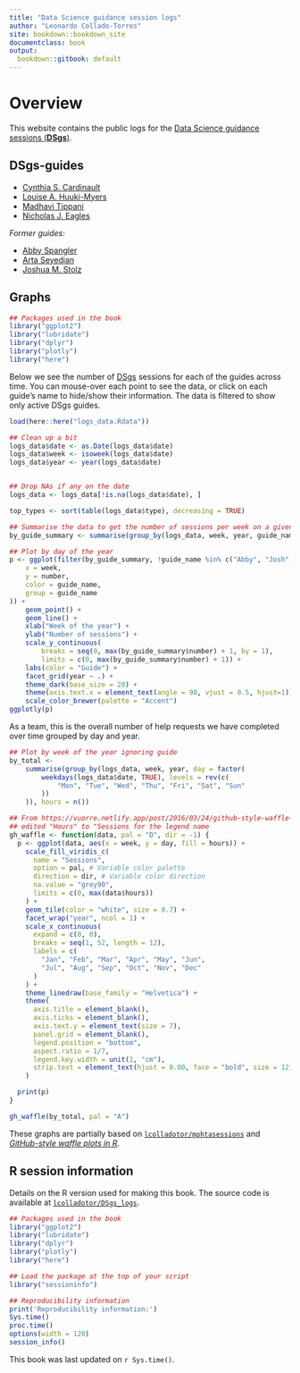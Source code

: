 ```yaml
---
title: "Data Science guidance session logs"
author: "Leonardo Collado-Torres"
site: bookdown::bookdown_site
documentclass: book
output:
  bookdown::gitbook: default
---
```


# Overview {-}

This website contains the public logs for the [Data Science guidance sessions (**DSgs**)](https://lcolladotor.github.io/bioc_team_ds/data-science-guidance-sessions.html).

## DSgs-guides {-}

* [Cynthia S. Cardinault](https://github.com/cyntsc)
* [Louise A. Huuki-Myers](https://github.com/lahuuki)
* [Madhavi Tippani](https://github.com/madhavitippani)
* [Nicholas J. Eagles](https://github.com/Nick-Eagles)

_Former guides:_

* [Abby Spangler](https://github.com/abspangler13)
* [Arta Seyedian](https://github.com/aseyedia)
* [Joshua M. Stolz](https://github.com/joshstolz)

## Graphs {-}

```r
## Packages used in the book
library("ggplot2")
library("lubridate")
library("dplyr")
library("plotly")
library("here")
```


Below we see the number of [DSgs](https://lcolladotor.github.io/bioc_team_ds/data-science-guidance-sessions.html) sessions for each of the guides across time. You can mouse-over each point to see the data, or click on each guide's name to hide/show their information. The data is filtered to show only active DSgs guides.

```r
load(here::here("logs_data.Rdata"))

## Clean up a bit
logs_data$date <- as.Date(logs_data$date)
logs_data$week <- isoweek(logs_data$date)
logs_data$year <- year(logs_data$date)


## Drop NAs if any on the date
logs_data <- logs_data[!is.na(logs_data$date), ]

top_types <- sort(table(logs_data$type), decreasing = TRUE)

## Summarise the data to get the number of sessions per week on a given year
by_guide_summary <- summarise(group_by(logs_data, week, year, guide_name), "number"=n())

## Plot by day of the year
p <- ggplot(filter(by_guide_summary, !guide_name %in% c("Abby", "Josh", "Arta")) , aes(
    x = week,
    y = number,
    color = guide_name,
    group = guide_name
)) +
    geom_point() +
    geom_line() +
    xlab("Week of the year") +
    ylab("Number of sessions") +
    scale_y_continuous(
        breaks = seq(0, max(by_guide_summary$number) + 1, by = 1),
        limits = c(0, max(by_guide_summary$number) + 1)) +
    labs(color = "Guide") +
    facet_grid(year ~ .) +
    theme_dark(base_size = 20) +
    theme(axis.text.x = element_text(angle = 90, vjust = 0.5, hjust=1)) +
    scale_color_brewer(palette = "Accent")
ggplotly(p)
```

As a team, this is the overall number of help requests we have completed over time grouped by day and year.

```r
## Plot by week of the year ignoring guide
by_total <-
    summarise(group_by(logs_data, week, year, day = factor(
        weekdays(logs_data$date, TRUE), levels = rev(c(
            "Mon", "Tue", "Wed", "Thu", "Fri", "Sat", "Sun"
        ))
    )), hours = n())

## From https://vuorre.netlify.app/post/2016/03/24/github-style-waffle-plots-in-r/
## edited "Hours" to "Sessions for the legend name
gh_waffle <- function(data, pal = "D", dir = -1) {
  p <- ggplot(data, aes(x = week, y = day, fill = hours)) +
    scale_fill_viridis_c(
      name = "Sessions",
      option = pal, # Variable color palette
      direction = dir, # Variable color direction
      na.value = "grey90",
      limits = c(0, max(data$hours))
    ) +
    geom_tile(color = "white", size = 0.7) +
    facet_wrap("year", ncol = 1) +
    scale_x_continuous(
      expand = c(0, 0),
      breaks = seq(1, 52, length = 12),
      labels = c(
        "Jan", "Feb", "Mar", "Apr", "May", "Jun",
        "Jul", "Aug", "Sep", "Oct", "Nov", "Dec"
      )
    ) +
    theme_linedraw(base_family = "Helvetica") +
    theme(
      axis.title = element_blank(),
      axis.ticks = element_blank(), 
      axis.text.y = element_text(size = 7),
      panel.grid = element_blank(),
      legend.position = "bottom",
      aspect.ratio = 1/7,
      legend.key.width = unit(1, "cm"),
      strip.text = element_text(hjust = 0.00, face = "bold", size = 12)
    )

  print(p)
}

gh_waffle(by_total, pal = "A")

```

These graphs are partially based on [`lcolladotor/mphtasessions`](https://github.com/lcolladotor/mphtasessions/blob/gh-pages/index.Rmd) and [_GitHub-style waffle plots in R_](https://vuorre.netlify.app/post/2016/03/24/github-style-waffle-plots-in-r/).


## R session information {-}

Details on the R version used for making this book. The source code is available at [`lcolladotor/DSgs_logs`](https://github.com/lcolladotor/DSgs_logs).

```r
## Packages used in the book
library("ggplot2")
library("lubridate")
library("dplyr")
library("plotly")
library("here")

## Load the package at the top of your script
library("sessioninfo")

## Reproducibility information
print('Reproducibility information:')
Sys.time()
proc.time()
options(width = 120)
session_info()
```

This book was last updated on `r Sys.time()`.
